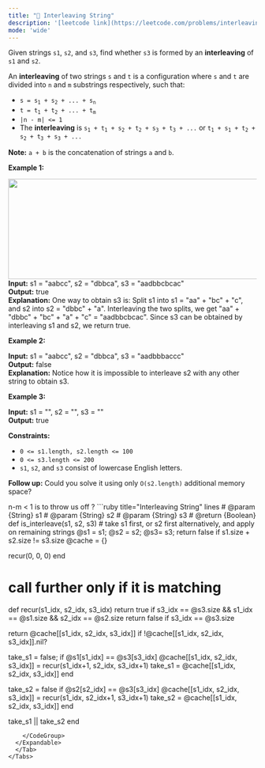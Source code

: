 ```yaml
---
title: "🧀 Interleaving String"
description: '[leetcode link](https://leetcode.com/problems/interleaving-string/description/)'
mode: 'wide'
---
```

<Tabs>
  <Tab title="Question" icon="circle-question" iconType="regular">
    <Card>
      <p>Given strings <code>s1</code>, <code>s2</code>, and <code>s3</code>, find whether <code>s3</code> is formed by an <strong>interleaving</strong> of <code>s1</code> and <code>s2</code>.</p>  <p>An <strong>interleaving</strong> of two strings <code>s</code> and <code>t</code> is a configuration where <code>s</code> and <code>t</code> are divided into <code>n</code> and <code>m</code> <span data-keyword="substring-nonempty">substrings</span> respectively, such that:</p>  <ul>  <li><code>s = s<sub>1</sub> + s<sub>2</sub> + ... + s<sub>n</sub></code></li>  <li><code>t = t<sub>1</sub> + t<sub>2</sub> + ... + t<sub>m</sub></code></li>  <li><code>|n - m| &lt;= 1</code></li>  <li>The <strong>interleaving</strong> is <code>s<sub>1</sub> + t<sub>1</sub> + s<sub>2</sub> + t<sub>2</sub> + s<sub>3</sub> + t<sub>3</sub> + ...</code> or <code>t<sub>1</sub> + s<sub>1</sub> + t<sub>2</sub> + s<sub>2</sub> + t<sub>3</sub> + s<sub>3</sub> + ...</code></li> </ul>  <p><strong>Note:</strong> <code>a + b</code> is the concatenation of strings <code>a</code> and <code>b</code>.</p>   <p><strong class="example">Example 1:</strong></p> <img alt="" src="https://assets.leetcode.com/uploads/2020/09/02/interleave.jpg" style="width: 561px; height: 203px;" />  <strong>Input:</strong> s1 = &quot;aabcc&quot;, s2 = &quot;dbbca&quot;, s3 = &quot;aadbbcbcac&quot; <br/> <strong>Output:</strong> true <br/> <strong>Explanation:</strong> One way to obtain s3 is: Split s1 into s1 = &quot;aa&quot; + &quot;bc&quot; + &quot;c&quot;, and s2 into s2 = &quot;dbbc&quot; + &quot;a&quot;. Interleaving the two splits, we get &quot;aa&quot; + &quot;dbbc&quot; + &quot;bc&quot; + &quot;a&quot; + &quot;c&quot; = &quot;aadbbcbcac&quot;. Since s3 can be obtained by interleaving s1 and s2, we return true.   <p><strong class="example">Example 2:</strong></p>   <strong>Input:</strong> s1 = &quot;aabcc&quot;, s2 = &quot;dbbca&quot;, s3 = &quot;aadbbbaccc&quot; <br/> <strong>Output:</strong> false <br/> <strong>Explanation:</strong> Notice how it is impossible to interleave s2 with any other string to obtain s3.   <p><strong class="example">Example 3:</strong></p>   <strong>Input:</strong> s1 = &quot;&quot;, s2 = &quot;&quot;, s3 = &quot;&quot; <br/> <strong>Output:</strong> true    <p><strong>Constraints:</strong></p>  <ul>  <li><code>0 &lt;= s1.length, s2.length &lt;= 100</code></li>  <li><code>0 &lt;= s3.length &lt;= 200</code></li>  <li><code>s1</code>, <code>s2</code>, and <code>s3</code> consist of lowercase English letters.</li> </ul>   <p><strong>Follow up:</strong> Could you solve it using only <code>O(s2.length)</code> additional memory space?</p> 
    </Card>
  </Tab>
  <Tab title="Solution" icon="lightbulb" iconType="regular" >
    <Card>
      n-m &lt; 1 is to throw us off ?
</Card>
  <Expandable title="code">
    <CodeGroup dropdown>
```ruby title="Interleaving String" lines
# @param {String} s1
# @param {String} s2
# @param {String} s3
# @return {Boolean}
def is_interleave(s1, s2, s3)
  # take s1 first, or s2 first alternatively, and apply on remaining strings
  @s1 = s1; @s2 = s2; @s3= s3;
  return false if s1.size + s2.size != s3.size
  @cache = {}

  recur(0, 0, 0)
end

# call further only if it is matching
def recur(s1_idx, s2_idx, s3_idx)
  return true if s3_idx == @s3.size && s1_idx == @s1.size && s2_idx == @s2.size
  return false if s3_idx == @s3.size

  return @cache[[s1_idx, s2_idx, s3_idx]] if !@cache[[s1_idx, s2_idx, s3_idx]].nil?
  
  take_s1 = false;
  if @s1[s1_idx] == @s3[s3_idx]
    @cache[[s1_idx, s2_idx, s3_idx]] = recur(s1_idx+1, s2_idx, s3_idx+1)
    take_s1 = @cache[[s1_idx, s2_idx, s3_idx]]
  end

  take_s2 = false
  if @s2[s2_idx] == @s3[s3_idx]
    @cache[[s1_idx, s2_idx, s3_idx]] = recur(s1_idx, s2_idx+1, s3_idx+1)
    take_s2 = @cache[[s1_idx, s2_idx, s3_idx]]
  end

  take_s1 || take_s2
end
```
    </CodeGroup>
  </Expandable>
  </Tab>
</Tabs>